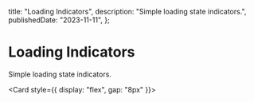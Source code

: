 
  title: "Loading Indicators",
  description: "Simple loading state indicators.",
  publishedDate: "2023-11-11",
};

# Loading Indicators

Simple loading state indicators.

<Card style={{ display: "flex", gap: "8px" }}>
  <Loading variant="ios-spinner" />
  <Loading variant="primary-spinner" />
  <Loading variant="secondary-spinner" />
  <Loading variant="loading-dots" />
  <Loading variant="loading-text" />
</Card>
